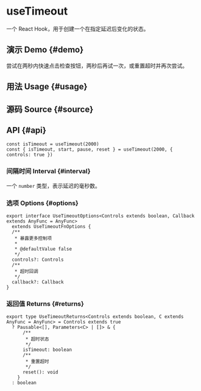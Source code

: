 # useTimeout


<HooksType category={frontmatter.category} pausable />

一个 React Hook，用于创建一个在指定延迟后变化的状态。

## 演示 Demo \{#demo}

尝试在两秒内快速点击检查按钮，两秒后再试一次，或重置超时并再次尝试。


<App />

## 用法 Usage \{#usage}



## 源码 Source \{#source}


<Source />

## API \{#api}

```tsx
const isTimeout = useTimeout(2000)
const { isTimeout, start, pause, reset } = useTimeout(2000, { controls: true })
```

### 间隔时间 Interval \{#interval}

一个 `number` 类型，表示延迟的毫秒数。

### 选项 Options \{#options}

```tsx
export interface UseTimeoutOptions<Controls extends boolean, Callback extends AnyFunc = AnyFunc>
  extends UseTimeoutFnOptions {
  /**
   * 暴露更多控制项
   *
   * @defaultValue false
   */
  controls?: Controls
  /**
   * 超时回调
   */
  callback?: Callback
}
```

### 返回值 Returns \{#returns}

```tsx
export type UseTimeoutReturns<Controls extends boolean, C extends AnyFunc = AnyFunc> = Controls extends true
  ? Pausable<[], Parameters<C> | []> & {
      /**
       * 超时状态
       */
      isTimeout: boolean
      /**
       * 重置超时
       */
      reset(): void
    }
  : boolean
```
